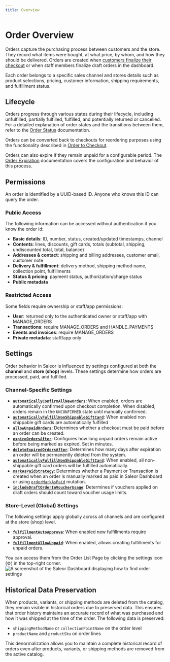```yaml
---
title: Overview
---
```


# Order Overview

Orders capture the purchasing process between customers and the store. They record what items were bought, at what price, by whom, and how they should be delivered. Orders are created when [customers finalize their checkout](/developer/checkout/lifecycle.mdx#completing-checkout) or when staff members finalize draft orders in the dashboard.

Each order belongs to a specific sales channel and stores details such as product selections, pricing, customer information, shipping requirements, and fulfillment status.

## Lifecycle

Orders progress through various states during their lifecycle, including unfulfilled, partially fulfilled, fulfilled, and potentially returned or cancelled. For a detailed explanation of order states and the transitions between them, refer to the [Order Status](/developer/order/order-status) documentation.

Orders can be converted back to checkouts for reordering purposes using the functionality described in [Order to Checkout](/developer/order/order-to-checkout).

Orders can also expire if they remain unpaid for a configurable period. The [Order Expiration](/developer/order/order-expiration) documentation covers the configuration and behavior of this process.

## Permissions

An order is identified by a UUID-based ID. Anyone who knows this ID can query the order.

### Public Access

The following information can be accessed without authentication if you know the order id:

- **Basic details**: ID, number, status, created/updated timestamps, channel
- **Contents**: lines, discounts, gift cards, totals (subtotal, shipping, undiscounted total, total, balance)
- **Addresses & contact**: shipping and billing addresses, customer email, customer note
- **Delivery & fulfillment**: delivery method, shipping method name, collection point, fulfillments
- **Status & pricing**: payment status, authorization/charge status
- **Public metadata**

### Restricted Access

Some fields require ownership or staff/app permissions:

- **User**: returned only to the authenticated owner or staff/app with MANAGE_ORDERS
- **Transactions**: require MANAGE_ORDERS and HANDLE_PAYMENTS
- **Events and invoices**: require MANAGE_ORDERS
- **Private metadata**: staff/app only

## Settings

Order behavior in Saleor is influenced by settings configured at both the **channel** and **store (shop)** levels. These settings determine how orders are processed, paid, and fulfilled.

### Channel-Specific Settings

- **[`automaticallyConfirmAllNewOrders`](/api-reference/miscellaneous/objects/order-settings.mdx#ordersettingsautomaticallyconfirmallnewordersboolean---)**: When enabled, orders are automatically confirmed upon checkout completion. When disabled, orders remain in the `UNCONFIRMED` state until manually confirmed.
- **[`automaticallyFulfillNonShippableGiftCard`](/api-reference/miscellaneous/objects/order-settings#ordersettingsautomaticallyfulfillnonshippablegiftcardboolean---)**: When enabled non shippable gift cards are automatically fulfilled
- **[`allowUnpaidOrders`](/api-reference/miscellaneous/objects/order-settings.mdx#ordersettingsallowunpaidordersboolean---)**: Determines whether a checkout must be paid before an order can be created.
- **[`expireOrdersAfter`](/api-reference/miscellaneous/objects/order-settings.mdx#ordersettingsexpireordersafterminute--)**: Configures how long unpaid orders remain active before being marked as expired. Set in minutes.
- **[`deleteExpiredOrdersAfter`](/api-reference/miscellaneous/objects/order-settings.mdx#ordersettingsdeleteexpiredordersafterday---)**: Determines how many days after expiration an order will be permanently deleted from the system.
- **[`automaticallyFulfillNonShippableGiftCard`](/api-reference/miscellaneous/objects/order-settings.mdx#ordersettingsautomaticallyfulfillnonshippablegiftcardboolean---)**: When enabled, all non-shippable gift card orders will be fulfilled automatically.
- **[`markAsPaidStrategy`](/api-reference/miscellaneous/objects/order-settings.mdx#ordersettingsmarkaspaidstrategymarkaspaidstrategyenum---)**: Determines whether a Payment or Transaction is created when an order is manually marked as paid in Saleor Dashboard or using [`orderMarkAsPaid`](/api-reference/orders/mutations/order-mark-as-paid) mutation.
- **[`includeDraftOrderInVoucherUsage`](/api-reference/miscellaneous/objects/order-settings.mdx#ordersettingsincludedraftorderinvoucherusageboolean---)**: Determines if vouchers applied on draft orders should count toward voucher usage limits.

### Store-Level (Global) Settings
The following settings apply globally across all channels and are configured at the store (shop) level.
- **[`fulfillmentAutoApprove`](/api-reference/miscellaneous/objects/shop#shopfulfillmentautoapproveboolean---)**: When enabled new fulfillments require approval.
- **[`fulfillmentAllowUnpaid`](/api-reference/miscellaneous/objects/shop#shopfulfillmentallowunpaidboolean---)**: When enabled, allows creating fulfillments for unpaid orders.

You can access them from the Order List Page by clicking the settings icon (⚙️) in the top-right corner.
![A screenshot of the Saleor Dashboard displaying how to find order settings](assets/order_settings.png)

## Historical Data Preservation

When products, variants, or shipping methods are deleted from the catalog, they remain visible in historical orders due to preserved data. This ensures that order history maintains an accurate record of what was purchased and how it was shipped at the time of the order. The following data is preserved:

- `shippingMethodName` or `collectionPointName` on the order level
- `productName` and `productSku` on order lines

This denormalization allows you to maintain a complete historical record of orders even after products, variants, or shipping methods are removed from the active catalog.
